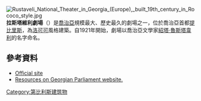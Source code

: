 {{noteta|G1=地名}}
[[File:Rustaveli_National_Theater_in_Georgia_(Europe),_built_19th_century_in_Rococo_style.jpg|thumb]]
'''拉斯塔維利劇場'''（{{lang-ka|შოთა რუსთაველის სახელობის აკადემიური თეატრი}}）是[[喬治亞|喬治亞]]規模最大、歷史最久的劇場之一，位於喬治亞首都[[提比里斯|提比里斯]]，為[[洛可可|洛可可]]風格建築。自1921年開始，劇場以喬治亞文學家[[紹塔·魯斯塔韋利|紹塔·魯斯塔韋利]]的名字命名。
==參考資料==
*[http://www.rustavelitheatre.ge/ Official site] {{Webarchive|url=https://wayback.archive-it.org/all/20111020140853/http://www.rustavelitheatre.ge/ |date=2011-10-20 }}
*[http://www.parliament.ge/~lika/culture/rustaveli/biograp.htm Resources on Georgian Parliament website.] {{Wayback|url=http://www.parliament.ge/~lika/culture/rustaveli/biograp.htm |date=20110926231145 }}
{{coord|display=title}}
{{normdaten}}
[[Category:第比利斯建筑物|Category:第比利斯建筑物]]
{{Georgia-stub}}